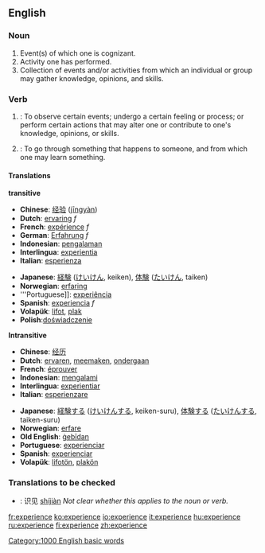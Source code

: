 {{see|expérience}}
==English==

===Noun===
{{en-noun-reg}}

# Event(s) of which one is cognizant.
# Activity one has performed. 
# Collection of events and/or activities from which an individual or group may gather knowledge, opinions, and skills.

===Verb===
{{en-infl-reg-other-e|experienc|e}}

# {{transitive}}: To observe certain events; undergo a certain feeling or process; or perform certain actions that may alter one or contribute  to one's knowledge, opinions, or skills.
# {{intransitive}}: To go through something that happens to someone, and from which one may learn something.

====Translations====
'''transitive'''
{{top}}
*'''Chinese''': [[经验]] ([[jingyan|jīngyàn]])
*'''Dutch''': [[ervaring]] ''f''
*'''French''': [[expérience]] ''f''
*'''German''': [[Erfahrung]] ''f''
*'''Indonesian''': [[alam|pengalaman]] 
*'''Interlingua''': [[experientia]] 
*'''Italian''': [[esperienza]] 
{{mid}}
*'''Japanese''': [[経験]] ([[けいけん]], keiken), [[体験]] ([[たいけん]], taiken) 
*'''Norwegian''': [[erfaring]]
*'''Portuguese]]: [[experiência]] 
*'''Spanish''': [[experiencia]] ''f''
*'''Volapük''': [[lifot]], [[plak]]
*'''Polish''':[[doświadczenie]]
{{bottom}}

'''Intransitive'''
{{top}}
*'''Chinese''': [[经历]]
*'''Dutch''': [[ervaren]], [[meemaken]], [[ondergaan]]
*'''French''': [[éprouver]] 
*'''Indonesian''': [[alam|mengalami]] 
*'''Interlingua''': [[experientiar]] 
*'''Italian''': [[esperienzare]] 
{{mid}}
*'''Japanese''': [[経験]]する ([[けいけん]]する, keiken-suru), [[体験]]する ([[たいけん]]する, taiken-suru) 
*'''Norwegian''': [[erfare]]
*'''Old English''': [[gebidan|ġebīdan]]
*'''Portuguese''': [[experienciar]] 
*'''Spanish''': [[experienciar]]
*'''Volapük''': [[lifotön]], [[plakön]]
{{bottom}}

===Translations to be checked===
{{checktrans}}
*{{ttbc|Chinese}}: 识见 [[shijian|shíjiàn]]  ''Not clear whether this applies to the noun or verb.''

[[Category:1000 English basic words]]

[[fr:experience]]
[[ko:experience]]
[[io:experience]]
[[it:experience]]
[[hu:experience]]
[[ru:experience]]
[[fi:experience]]
[[zh:experience]]